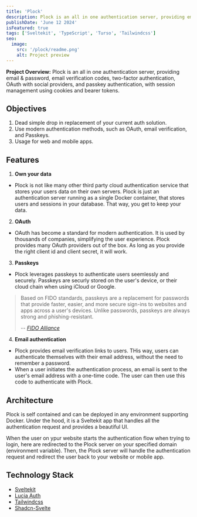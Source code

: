 ```yaml
---
title: 'Plock'
description: Plock is an all in one authentication server, providing email & password, email verification codes, two-factor authentication, OAuth with social providers, and passkey authentication, with session management using cookies and bearer tokens.
publishDate: 'June 12 2024'
isFeatured: true
tags: ['Sveltekit', 'TypeScript', 'Turso', 'Tailwindcss']
seo:
  image:
    src: '/plock/readme.png'
    alt: Project preview
---
```



<div class="flex justify-center mb-10">
  <Carousel
    client:load
    images={[
      { src: '/plock/demo.gif', alt: 'Demo of Pluck' },
      { src: '/plock/demo-iphone.gif', alt: 'Using Pluck with Expo for mobile app authentication' },
      { src: '/plock/readme.png', alt: 'Pluck README' }
    ]}
  />
</div>

**Project Overview:**
Plock is an all in one authentication server, providing email & password, email verification codes, two-factor authentication, OAuth with social providers, and passkey authentication, with session management using cookies and bearer tokens.

## Objectives

1. Dead simple drop in replacement of your current auth solution.
2. Use modern authentication methods, such as OAuth, email verification, and Passkeys.
3. Usage for web and mobile apps.

## Features

1. **Own your data**

- Plock is not like many other third party cloud authentication service that stores your users data on their own servers. Plock is just an authentication server running as a single Docker container, that stores users and sessions in your database. That way, you get to keep your data.

2. **OAuth**

- OAuth has become a standard for modern authentication. It is used by thousands of companies, simplifying the user experience. Plock provides many OAuth providers out of the box. As long as you provide the right client id and client secret, it will work.

3. **Passkeys**

- Plock leverages passkeys to authenticate users seemlessly and securely. Passkeys are securly stored on the user's device, or their cloud chain when using iCloud or Google.

> Based on FIDO standards, passkeys are a replacement for passwords that provide faster, easier, and more secure sign-ins to websites and apps across a user's devices. Unlike passwords, passkeys are always strong and phishing-resistant.
>
> -- <cite>[FIDO Alliance][1]</cite>

4. **Email authentication**

- Plock provides email verification links to users. THis way, users can authenticate themselves with their email address, without the need to remember a password.
- When a user initiates the authentication process, an email is sent to the user's email address with a one-time code. The user can then use this code to authenticate with Plock.

## Architecture

Plock is self contained and can be deployed in any environment supporting Docker. Under the hood, it is a Sveltekit app that handles all the authentication request and provides a beautiful UI.

When the user on ypur website starts the authentication flow when trying to login, here are redirected to the Plock server on your specified domain (environment variable). Then, the Plock server will handle the authentication request and redirect the user back to your website or mobile app.

## Technology Stack

- [Sveltekit](https://kit.svelte.dev)
- [Lucia Auth](https://github.com/lucia-auth/lucia)
- [Tailwindcss](https://tailwindcss.com/)
- [Shadcn-Svelte](https://www.shadcn-svelte.com/)

[1]: https://fidoalliance.org/passkeys
